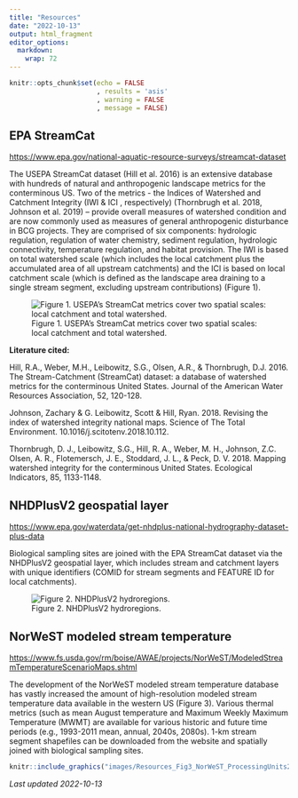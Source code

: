 ```yaml
---
title: "Resources"
date: "2022-10-13"
output: html_fragment
editor_options: 
  markdown: 
    wrap: 72
---
```


```r
knitr::opts_chunk$set(echo = FALSE
                      , results = 'asis'
                      , warning = FALSE
                      , message = FALSE)
```

## EPA StreamCat 

<a href="https://www.epa.gov/national-aquatic-resource-surveys/streamcat-dataset" target="_blank">https://www.epa.gov/national-aquatic-resource-surveys/streamcat-dataset</a>

The USEPA StreamCat dataset (Hill et al. 2016) is an extensive database with 
hundreds of natural and anthropogenic landscape metrics for the conterminous US. 
Two of the metrics - the Indices of Watershed and Catchment Integrity (IWI & ICI
, respectively) (Thornbrugh et al. 2018, Johnson et al. 2019) – provide overall 
measures of watershed condition and are now commonly used as measures of general
anthropogenic disturbance in BCG projects. They are comprised of six components:
hydrologic regulation, regulation of water chemistry, sediment regulation, 
hydrologic connectivity, temperature regulation, and habitat provision. The IWI 
is based on total watershed scale (which includes the local catchment plus the 
accumulated area of all upstream catchments) and the ICI is based on local 
catchment scale (which is defined as the landscape area draining to a single 
stream segment, excluding upstream contributions) (Figure 1).
 
![Figure 1. USEPA’s StreamCat metrics cover two spatial scales: local catchment and total watershed.](images/Resources_Fig1_StreamCat_SpatialScales.jpg)

**Literature cited:**

Hill, R.A., Weber, M.H., Leibowitz, S.G., Olsen, A.R., & Thornbrugh, D.J. 2016. 
The Stream-Catchment (StreamCat) dataset: a database of watershed metrics for 
the conterminous United States. Journal of the American Water Resources 
Association, 52, 120-128.

Johnson, Zachary & G. Leibowitz, Scott & Hill, Ryan. 2018. Revising the index of
watershed integrity national maps. Science of The Total Environment. 
10.1016/j.scitotenv.2018.10.112.

Thornbrugh, D. J., Leibowitz, S.G., Hill, R. A., Weber, M. H., Johnson, Z.C. 
Olsen, A. R., Flotemersch, J. E., Stoddard, J. L., & Peck, D. V. 2018. Mapping 
watershed integrity for the conterminous United States. Ecological Indicators, 
85, 1133-1148.

## NHDPlusV2 geospatial layer

<a href="https://www.epa.gov/waterdata/get-nhdplus-national-hydrography-dataset-plus-data" target="_blank">https://www.epa.gov/waterdata/get-nhdplus-national-hydrography-dataset-plus-data</a>

Biological sampling sites are joined with the EPA StreamCat dataset via the 
NHDPlusV2 geospatial layer, which includes stream and catchment layers with 
unique identifiers (COMID for stream segments and FEATURE ID for local 
catchments).

![Figure 2. NHDPlusV2 hydroregions.](images/Resources_Fig2_NHDPlusV2_Hydroregions.jpg)



## NorWeST modeled stream temperature

<a href="https://www.fs.usda.gov/rm/boise/AWAE/projects/NorWeST/ModeledStreamTemperatureScenarioMaps.shtml" target="_blank">https://www.fs.usda.gov/rm/boise/AWAE/projects/NorWeST/ModeledStreamTemperatureScenarioMaps.shtml</a>

The development of the NorWeST modeled stream temperature database has vastly 
increased the amount of high-resolution modeled stream temperature data 
available in the western US (Figure 3). Various thermal metrics (such as mean 
August temperature and Maximum Weekly Maximum Temperature (MWMT) are available 
for various historic and future time periods (e.g., 1993-2011 mean, annual, 
2040s, 2080s). 1-km stream segment shapefiles can be downloaded from the website
and spatially joined with biological sampling sites.

```r
knitr::include_graphics("images/Resources_Fig3_NorWeST_ProcessingUnits2021.jpg")
```

*Last updated 2022-10-13*

